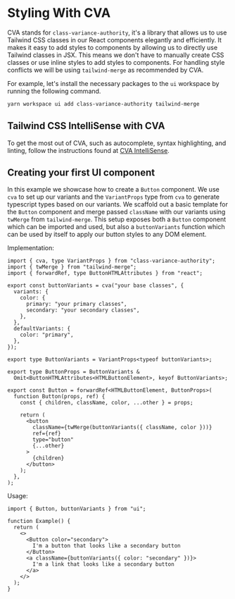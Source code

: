 # Styling With CVA

CVA stands for `class-variance-authority`, it's a library that allows us to use Tailwind CSS classes in our React components elegantly and efficiently. It makes it easy to add styles to components by allowing us to directly use Tailwind classes in JSX. This means we don't have to manually create CSS classes or use inline styles to add styles to components. For handling style conflicts we will be using `tailwind-merge` as recommended by CVA.

For example, let's install the necessary packages to the `ui` workspace by running the following command.

```bash
yarn workspace ui add class-variance-authority tailwind-merge
```

## Tailwind CSS IntelliSense with CVA

To get the most out of CVA, such as autocomplete, syntax highlighting, and linting, follow the instructions found at [CVA IntelliSense](https://cva.style/docs/getting-started/installation#tailwind-css).

## Creating your first UI component

In this example we showcase how to create a `Button` component. We use `cva` to set up our variants and the `VariantProps` type from `cva` to generate typescript types based on our variants. We scaffold out a basic template for the `Button` component and merge passed `className` with our variants using `twMerge` from `tailwind-merge`. This setup exposes both a `Button` component which can be imported and used, but also a `buttonVariants` function which can be used by itself to apply our button styles to any DOM element.

Implementation:

```tsx
import { cva, type VariantProps } from "class-variance-authority";
import { twMerge } from "tailwind-merge";
import { forwardRef, type ButtonHTMLAttributes } from "react";

export const buttonVariants = cva("your base classes", {
  variants: {
    color: {
      primary: "your primary classes",
      secondary: "your secondary classes",
    },
  },
  defaultVariants: {
    color: "primary",
  },
});

export type ButtonVariants = VariantProps<typeof buttonVariants>;

export type ButtonProps = ButtonVariants &
  Omit<ButtonHTMLAttributes<HTMLButtonElement>, keyof ButtonVariants>;

export const Button = forwardRef<HTMLButtonElement, ButtonProps>(
  function Button(props, ref) {
    const { children, className, color, ...other } = props;

    return (
      <button
        className={twMerge(buttonVariants({ className, color }))}
        ref={ref}
        type="button"
        {...other}
      >
        {children}
      </button>
    );
  },
);
```

Usage:

```tsx
import { Button, buttonVariants } from "ui";

function Example() {
  return (
    <>
      <Button color="secondary">
        I'm a button that looks like a secondary button
      </Button>
      <a className={buttonVariants({ color: "secondary" })}>
        I'm a link that looks like a secondary button
      </a>
    </>
  );
}
```

